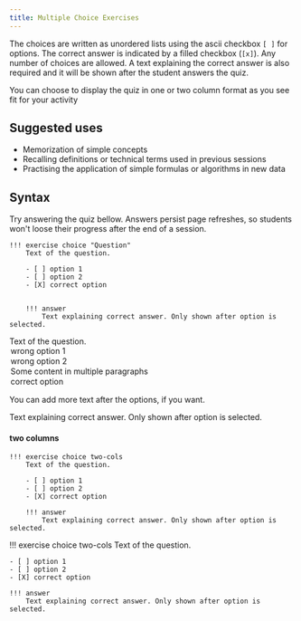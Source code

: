```yaml
---
title: Multiple Choice Exercises
---
```


The choices are written as unordered lists using the ascii checkbox `[ ]` for options. The correct answer is indicated by a filled checkbox (`[x]`). Any number of choices are allowed. A text explaining the correct answer is also required and it will be shown after the student answers the quiz.

You can choose to display the quiz in one or two column format as you see fit for your activity

## Suggested uses

* Memorization of simple concepts
* Recalling definitions or technical terms used in previous sessions
* Practising the application of simple formulas or algorithms in new data

## Syntax

Try answering the quiz bellow. Answers persist page refreshes, so students won't loose their progress after the end of a session.

```
!!! exercise choice "Question"
    Text of the question.

    - [ ] option 1
    - [ ] option 2
    - [X] correct option


    !!! answer
        Text explaining correct answer. Only shown after option is selected.
```

<MultipleChoice slug="example-choice-exercise">
Text of the question.

<Options columns={3}>
<Option>wrong option 1</Option>
<Option>wrong option 2</Option>
<Option>
Some content in

multiple paragraphs

![Image alt](./monty-python.jpg)
</Option>
<Option correct>correct option</Option>
</Options>

You can add more text after the options, if you want.

Text explaining correct answer. Only shown after option is selected.
</MultipleChoice>

#### two columns

```
!!! exercise choice two-cols
    Text of the question.

    - [ ] option 1
    - [ ] option 2
    - [X] correct option

    !!! answer
        Text explaining correct answer. Only shown after option is selected.
```

!!! exercise choice two-cols
    Text of the question.

    - [ ] option 1
    - [ ] option 2
    - [X] correct option

    !!! answer
        Text explaining correct answer. Only shown after option is selected.

